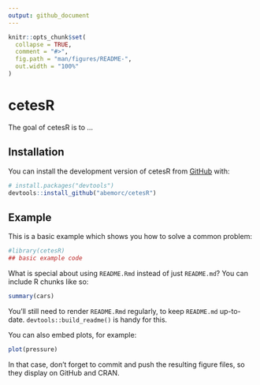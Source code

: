 ```yaml
---
output: github_document
---
```


<!-- README.md is generated from README.Rmd. Please edit that file -->

```r
knitr::opts_chunk$set(
  collapse = TRUE,
  comment = "#>",
  fig.path = "man/figures/README-",
  out.width = "100%"
)
```

# cetesR

<!-- badges: start -->
<!-- badges: end -->

The goal of cetesR is to ...

## Installation

You can install the development version of cetesR from [GitHub](https://github.com/) with:

``` r
# install.packages("devtools")
devtools::install_github("abemorc/cetesR")
```

## Example

This is a basic example which shows you how to solve a common problem:

```r
#library(cetesR)
## basic example code
```

What is special about using `README.Rmd` instead of just `README.md`? You can include R chunks like so:

```r
summary(cars)
```

You'll still need to render `README.Rmd` regularly, to keep `README.md` up-to-date. `devtools::build_readme()` is handy for this.

You can also embed plots, for example:

```r
plot(pressure)
```

In that case, don't forget to commit and push the resulting figure files, so they display on GitHub and CRAN.
